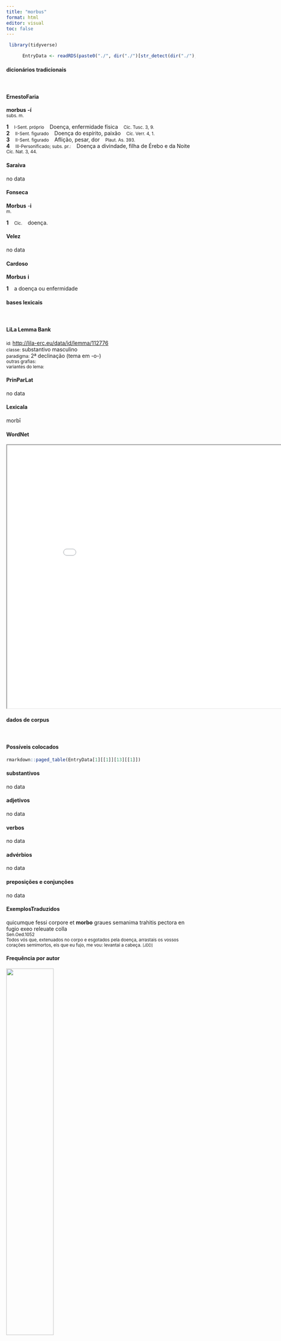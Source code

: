 ```yaml
---
title: "morbus"
format: html
editor: visual
toc: false
---
```



```r
 library(tidyverse) 

      EntryData <- readRDS(paste0("./", dir("./")[str_detect(dir("./"), "_xx109-111-114-98-117-115xx_.rds")]))

```


#### dicionários tradicionais

&emsp;




::: panel-tabset

#### ErnestoFaria

<b>morbus</b> <b>-í</b> <br> <small>subs. m.</small> <br> <small></small>   <p> <b>1</b> &ensp; <small>I-Sent. próprio</small> &ensp; Doença, enfermidade física &ensp; <small>Cíc. Tusc. 3, 9.</small> <br> <b>2</b> &ensp; <small>II-Sent. figurado</small> &ensp; Doença do espírito, paixão &ensp; <small>Cíc. Verr. 4, 1.</small> <br> <b>3</b> &ensp; <small>II-Sent. figurado</small> &ensp; Aflição, pesar, dor &ensp; <small>Plaut. As. 393.</small> <br> <b>4</b> &ensp; <small>III-Personificado; subs. pr.:</small> &ensp; Doença a divindade, filha de Érebo e da Noite &ensp; <small>Cíc. Nat. 3, 44.</small> </p>




#### Saraiva

no data




#### Fonseca

<b>Morbus</b> -<b>i</b> <br> <small>m.</small>   <p> <b>1</b> &ensp; <small>Cic.</small> &ensp; doença. </p>




#### Velez

no data




#### Cardoso

<b>Morbus</b> <b>i</b>   <p> <b>1</b> &ensp; a doença ou enfermidade </p>


:::



#### bases lexicais

&emsp;






::: panel-tabset

#### LiLa Lemma Bank

<small> id: </small> <a href=' http://lila-erc.eu/data/id/lemma/112776 ' target="_blank"> http://lila-erc.eu/data/id/lemma/112776 </a> <br>
<small> classe: </small> substantivo masculino   <br>
<small> paradigma: </small> 2ª declinação (tema em -o-) <br>
<small> outras grafias: </small>  <br>
<small> variantes do lema: </small>  <br>





#### PrinParLat

no data




#### Lexicala

morbī




#### WordNet

<iframe width='900' height='700' src='Media/Tree__xx109-111-114-98-117-115xx__sem_type_lexemes_pt.html'>

</iframe>


:::



#### dados de corpus

&emsp;




::: panel-tabset

#### Possíveis colocados

```r

rmarkdown::paged_table(EntryData[1][[1]][13][[1]])

```


#### substantivos

no data




#### adjetivos

no data




#### verbos

no data




#### advérbios

no data




#### preposições e conjunções

no data


:::



::: panel-tabset

#### ExemplosTraduzidos

<p> quicumque fessi corpore et <b>morbo</b> graues semanima trahitis pectora en fugio exeo releuate colla <br> <small> Sen.Oed.1052 <br> Todos vós que, extenuados no corpo e esgotados pela doença, arrastais os vossos corações semimortos, eis que eu fujo, me vou: levantai a cabeça. <small> [JDD] </small> </small> </p>





#### Frequência por autor

![](./Media/barchart__xx109-111-114-98-117-115xx__lemma_BY_author_Frequencies.webp){width=50% fig-alt='This charts plots the frequency of lemma by author_Frequencies. The Seneca subcorpus registers the highest normalized frequency, with the value of 3.17 and an absolute frequency of 17. The Horatius subcorpus follows, with a normalized frequency of 2.66 and an absolute frequency of 3. the subcorpus with the least normalized frequency is Ovidius with the normalized value of 0 and an absolute freqeuncy of 0. here are all the values: subcorpus: Caesar ; normalized frequency: 2 ; absolute frequency: 0.755344059218974. subcorpus: Cicero ; normalized frequency: 13 ; absolute frequency: 0.809847748623259. subcorpus: Horatius ; normalized frequency: 3 ; absolute frequency: 2.6640618062339. subcorpus: Ovidius ; normalized frequency: 0 ; absolute frequency: 0. subcorpus: Phaedrus ; normalized frequency: 1 ; absolute frequency: 1.5181417944436. subcorpus: Sallustius ; normalized frequency: 1 ; absolute frequency: 0.927557740469344. subcorpus: Seneca ; normalized frequency: 17 ; absolute frequency: 3.17276646572479. subcorpus: Suetonius ; normalized frequency: 0 ; absolute frequency: 0. subcorpus: Tacitus ; normalized frequency: 0 ; absolute frequency: 0. subcorpus: Vergilius ; normalized frequency: 0 ; absolute frequency: 0. subcorpus: Hieronymus ; normalized frequency: 0 ; absolute frequency: 0'}




#### Frequência por gênero

![](./Media/barchart__xx109-111-114-98-117-115xx__lemma_BY_genre_Frequencies.webp){width=50% fig-alt='This charts plots the frequency of lemma by genre_Frequencies. The Poesia.trágica subcorpus registers the highest normalized frequency, with the value of 4.34 and an absolute frequency of 5. The Poesia.lírica subcorpus follows, with a normalized frequency of 2.52 and an absolute frequency of 3. the subcorpus with the least normalized frequency is Poesia.épica with the normalized value of 0 and an absolute freqeuncy of 0. here are all the values: subcorpus: Prosa.histórica ; normalized frequency: 3 ; absolute frequency: 0.730300153363032. subcorpus: Prosa.filosófica ; normalized frequency: 14 ; absolute frequency: 2.30638704469449. subcorpus: Prosa.oratória ; normalized frequency: 9 ; absolute frequency: 0.864113371674364. subcorpus: Prosa.epistolográfica ; normalized frequency: 2 ; absolute frequency: 0.529955748694984. subcorpus: Poesia.lírica ; normalized frequency: 3 ; absolute frequency: 2.52376545806343. subcorpus: Poesia.didática ; normalized frequency: 1 ; absolute frequency: 0.848248367121893. subcorpus: Poesia.trágica ; normalized frequency: 5 ; absolute frequency: 4.34329395413482. subcorpus: Poesia.épica ; normalized frequency: 0 ; absolute frequency: 0. subcorpus: Prosa.ficcional ; normalized frequency: 0 ; absolute frequency: 0'}




#### Frequência por século

![](./Media/barchart__xx109-111-114-98-117-115xx__lemma_BY_period_Frequencies.webp){width=50% fig-alt='This charts plots the frequency of lemma by period_Frequencies. The I.d.C. subcorpus registers the highest normalized frequency, with the value of 2.75 and an absolute frequency of 18. The I.a.C. subcorpus follows, with a normalized frequency of 0.88 and an absolute frequency of 19. the subcorpus with the least normalized frequency is II.d.C. with the normalized value of 0 and an absolute freqeuncy of 0. here are all the values: subcorpus: I.a.C. ; normalized frequency: 19 ; absolute frequency: 0.884337910169886. subcorpus: I.d.C. ; normalized frequency: 18 ; absolute frequency: 2.75355667737494. subcorpus: II.d.C. ; normalized frequency: 0 ; absolute frequency: 0. subcorpus: IV.d.C. ; normalized frequency: 0 ; absolute frequency: 0'}


:::

